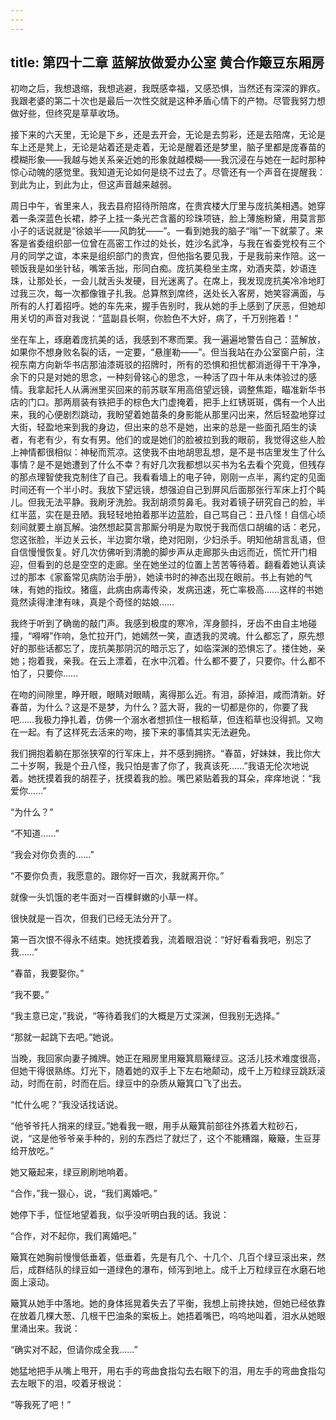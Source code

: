```yaml
---
---
---
```

title: 第四十二章 蓝解放做爱办公室 黄合作簸豆东厢房
---




初吻之后，我想退缩，我想逃避，我既感幸福，又感恐惧，当然还有深深的罪疚。我跟老婆的第二十次也是最后一次性交就是这种矛盾心情下的产物。尽管我努力想做好些，但终究是草草收场。

接下来的六天里，无论是下乡，还是去开会，无论是去剪彩，还是去陪席，无论是车上还是凳上，无论是站着还是走着，无论是醒着还是梦里，脑子里都是庞春苗的模糊形象——我越与她关系亲近她的形象就越模糊——我沉浸在与她在一起时那种惊心动魄的感觉里。我知道无论如何是绕不过去了。尽管还有一个声音在提醒我：到此为止，到此为止，但这声音越来越弱。

周日中午，省里来人，我去县府招待所陪席，在贵宾楼大厅里与庞抗美相遇。她穿着一条深蓝色长裙，脖子上挂一条光芒含蓄的珍珠项链，脸上薄施粉黛，用莫言那小子的话说就是“徐娘半——风韵犹——”。一看到她我的脑子“嗡”一下就蒙了。来客是省委组织部一位曾在高密工作过的处长，姓沙名武净，与我在省委党校有三个月的同学之谊，本来是组织部门的贵宾，但他指名要见我，于是我前来作陪。这一顿饭我是如坐针毡，嘴笨舌拙，形同白痴。庞抗美稳坐主席，劝酒夹菜，妙语连珠，让那处长，一会儿就舌头发硬，目光迷离了。在席上，我发现庞抗美冷冷地盯过我三次，每一次都像锥子扎我。总算熬到席终，送处长入客房，她笑容满面，与所有的人打着招呼。她的车先来，握手告别时，我从她的手上感到了厌恶，但她却用关切的声音对我说：“蓝副县长啊，你脸色不大好，病了，千万别拖着！”

坐在车上，琢磨着庞抗美的话，我感到不寒而栗。我一遍遍地警告自己：蓝解放，如果你不想身败名裂的话，一定要，“悬崖勒——”。但当我站在办公室窗户前，注视东南方向新华书店那油漆斑驳的招牌时，所有的恐惧和担忧都消逝得干干净净，余下的只是对她的思念，一种刻骨铭心的思念，一种活了四十年从未体验过的感情。我拿起托人从满洲里买回来的前苏联军用高倍望远镜，调整焦距，瞄准新华书店的门口。那两扇装有铁把手的棕色大门虚掩着，把手上红锈斑斑，偶有一个人出来，我的心便剧烈跳动，我盼望着她苗条的身影能从那里闪出来，然后轻盈地穿过大街，轻盈地来到我的身边，但出来的总不是她，出来的总是一些面孔陌生的读者，有老有少，有女有男。他们的或是她们的脸被拉到我的眼前，我觉得这些人脸上神情都很相似：神秘而荒凉。这使我不由地胡思乱想，是不是书店里发生了什么事情？是不是她遭到了什么不幸？有好几次我都想以买书为名去看个究竟，但残存的那点理智使我克制住了自己。我看看墙上的电子钟，刚刚一点半，离约定的见面时间还有一个半小时。我放下望远镜，想强迫自己到屏风后面那张行军床上打个盹儿。但我无法平静。我刷牙洗脸。我刮胡须剪鼻毛。我对着镜子研究自己的脸，半红半蓝，实在是丑陋。我轻轻地拍着那半边蓝脸，自己骂自己：丑八怪！自信心顷刻间就要土崩瓦解。油然想起莫言那厮分明是为取悦于我而信口胡编的话：老兄，您这张脸，半边关云长，半边窦尔墩，绝对阳刚，少妇杀手。明知他胡言乱语，但自信慢慢恢复。好几次仿佛听到清脆的脚步声从走廊那头由远而近，慌忙开门相迎，但看到的总是空空的走廊。坐在她坐过的位置上苦苦等待着。翻看着她认真读过的那本《家畜常见病防治手册》，她读书时的神态出现在眼前。书上有她的气味，有她的指纹。猪瘟，此病由病毒传染，发病迅速，死亡率极高……这样的书她竟然读得津津有味，真是个奇怪的姑娘……

我终于听到了确凿的敲门声。我感到极度的寒冷，浑身颤抖，牙齿不由自主地碰撞，“嘚嘚”作响，急忙拉开门，她嫣然一笑，直透我的灵魂。什么都忘了，原先想好的那些话都忘了，庞抗美那阴沉的暗示忘了，如临深渊的恐惧忘了。搂住她，亲她；抱着我，亲我。在云上漂着，在水中沉着。什么都不要了，只要你。什么都不怕了，只要你……

在吻的间隙里，睁开眼，眼睛对眼睛，离得那么近。有泪，舔掉泪，咸而清新。好春苗，为什么？这是不是梦，为什么？蓝大哥，我的一切都是你的，你要了我吧……我极力挣扎着，仿佛一个溺水者想抓住一根稻草，但连稻草也没得抓。又吻在一起。有了这样死去活来的吻，接下来的事情其实无法避免。

我们拥抱着躺在那张狭窄的行军床上，并不感到拥挤。“春苗，好妹妹，我比你大二十岁啊，我是个丑八怪，我只怕是害了你了，我真该死……”我语无伦次地说着。她抚摸着我的胡茬子，抚摸着我的脸。嘴巴紧贴着我的耳朵，痒痒地说：“我爱你……”

“为什么？”

“不知道……”

“我会对你负责的……”

“不要你负责，我愿意的。跟你好一百次，我就离开你。”

就像一头饥饿的老牛面对一百棵鲜嫩的小草一样。

很快就是一百次，但我们已经无法分开了。

第一百次恨不得永不结束。她抚摸着我，流着眼泪说：“好好看看我吧，别忘了我……”

“春苗，我要娶你。”

“我不要。”

“我主意已定，”我说，“等待着我们的大概是万丈深渊，但我别无选择。”

“那就一起跳下去吧。”她说。

当晚，我回家向妻子摊牌。她正在厢房里用簸箕扇簸绿豆。这活儿技术难度很高，但她干得很熟练。灯光下，随着她的双手上下左右地颠动，成千上万粒绿豆跳跃滚动，时而在前，时而在后。绿豆中的杂质从簸箕口飞了出去。

“忙什么呢？”我没话找话说。

“他爷爷托人捎来的绿豆。”她看我一眼，用手从簸箕前部往外拣着大粒砂石，说，“这是他爷爷亲手种的，别的东西烂了就烂了，这个不能糟蹋，簸簸，生豆芽给开放吃。”

她又簸起来，绿豆刷刷地响着。

“合作，”我一狠心，说，“我们离婚吧。”

她停下手，怔怔地望着我，似乎没听明白我的话。我说：

“合作，对不起你，我们离婚吧。”

簸箕在她胸前慢慢低垂着，低垂着，先是有几个、十几个、几百个绿豆滚出来，然后，成群结队的绿豆如一道绿色的瀑布，倾泻到地上。成千上万粒绿豆在水磨石地面上滚动。

簸箕从她手中落地。她的身体摇晃着失去了平衡，我想上前搀扶她，但她已经依靠在放着几棵大葱、几根干巴油条的案板上。她捂着嘴巴，呜呜地叫着，泪水从她眼里涌出来。我说：

“确实对不起，但请你成全我……”

她猛地把手从嘴上甩开，用右手的弯曲食指勾去右眼下的泪，用左手的弯曲食指勾去左眼下的泪，咬着牙根说：

“等我死了吧！”